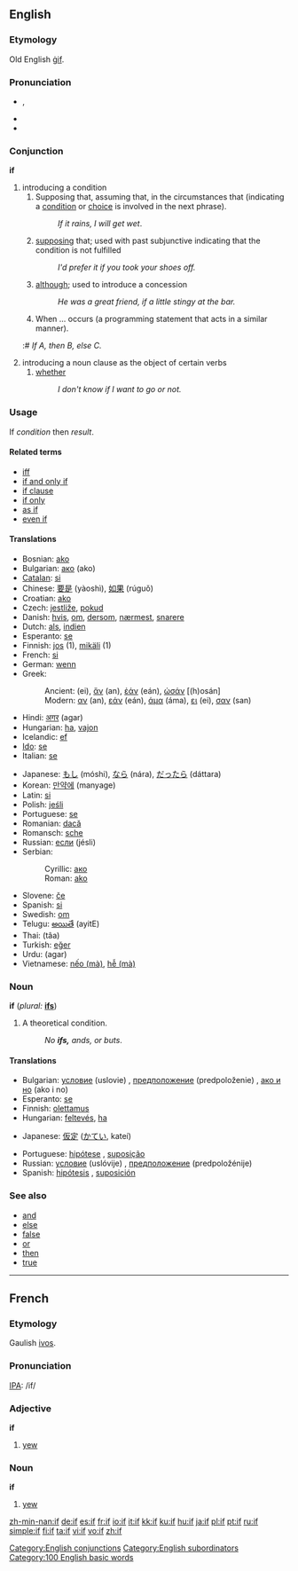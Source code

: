 ==English==

{{rank|no|them|when|51|if|there|more|out}}

===Etymology===
Old English [[gif|ġif]].

===Pronunciation===
*{{IPA|/ɪf/}}, {{SAMPA|/<tt>If</tt>/}}
*{{audio|en-us-if.ogg|Audio (US)}}
*{{Rhymes|ɪf}}

===Conjunction===
'''if'''
# introducing a condition
##Supposing that, assuming that, in the circumstances that (indicating a [[condition]] or [[choice]] is involved in the next phrase).
##: ''If it rains, I will get wet''.
## [[supposing]] that; used with past subjunctive indicating that the condition is not fulfilled
##: ''I'd prefer it if you took your shoes off.''
## [[although]]; used to introduce a concession
##: ''He was a great friend, if a little stingy at the bar.''
##When ... occurs (a programming statement that acts in a similar manner).
#:# ''If A, then B, else C.''
# introducing a noun clause as the object of certain verbs
## [[whether]]
##: ''I don't know if I want to go or not.''

===Usage===
If ''condition'' then ''result''.

====Related terms====
*[[iff]]
*[[if and only if]]
*[[if clause]]
*[[if only]]
*[[as if]]
*[[even if]]

====Translations====
{{top}}
*Bosnian: [[ako]]
*Bulgarian: [[ако]] (ako)
*[[Catalan]]: [[si]]
*Chinese: [[要是]] (yàoshì), [[如果]] (rúguǒ)
*Croatian: [[ako]]
*Czech: [[jestliže]], [[pokud]]
*Danish: [[hvis]], [[om]], [[dersom]], [[nærmest]], [[snarere]]
*Dutch: [[als]], [[indien]]
*Esperanto: [[se]]
*Finnish: [[jos]] (1), [[mikäli]] (1)
*French: [[si]]
*German: [[wenn]]
*Greek:
*:Ancient: {{IPAchar|[[εἰ]]}} (ei), [[ἄν]] (an), [[ἐάν]] (eán), [[ὡσάν]] [(h)osán]
*:Modern: [[αν]] (an), [[εάν]] (eán), [[άμα]] (áma), [[ει]] (ei), [[σαν]] (san)
*Hindi: [[अगर]] (agar)
*Hungarian: [[ha]], [[vajon]]
*Icelandic: [[ef]]
*[[Ido]]: [[se]]
*Italian: [[se]]
{{mid}}
*Japanese: [[もし]] (móshi), [[なら]] (nára), [[だったら]] (dáttara)
*Korean: [[만약에]] (manyage)
*Latin: [[si]]
*Polish: [[jeśli]]
*Portuguese: [[se]]
*Romanian: [[dacă]]
*Romansch: [[sche]]
*Russian: [[если]] (jésli)
*Serbian:
*:Cyrillic: [[ако#Serbian|ако]]
*:Roman: [[ako]]
*Slovene: [[če]]
*Spanish: [[si]]
*Swedish: [[om]]
*Telugu: [[అయితే]] (ayitE)
*Thai: {{THchar|[[ถ้า]]}} (tâa)
*Turkish: [[eğer]]
*Urdu: {{URchar|[[اگر]]}} (agar)
*Vietnamese: [[nếo|nếo (mà)]], [[hễ|hễ (mà)]]
{{bottom}}

===Noun===
'''if'''  (''plural:'' '''[[ifs]]''')
# A theoretical condition.
#:''No '''ifs,''' ands, or buts''.

====Translations====
{{top}}
*Bulgarian: [[условие]] (uslovie) {{n}}, [[предположение]] (predpoloženie) {{n}}, [[ако и но]] (ako i no)
*Esperanto: [[se]]
*Finnish: [[olettamus]]
*Hungarian: [[feltevés]], [[ha]]
<!-- (H)Semmi ha = (E)No ifs -->
*Japanese: [[仮定]] ([[かてい]], kateí)
{{mid}}
*Portuguese: [[hipótese]] {{f}}, [[suposição]] {{f}}
*Russian: [[условие]] (uslóvije) {{n}}, [[предположение]] (predpoložénije) {{n}}
*Spanish: [[hipótesis]] {{f}}, [[suposición]] {{f}}
{{bottom}}

===See also===
*[[and]]
*[[else]]
*[[false]]
*[[or]]
*[[then]]
*[[true]]


----

==French==
===Etymology===
Gaulish [[ivos]].

===Pronunciation===
[[IPA]]: /if/

===Adjective===
'''if'''
# [[yew]]
===Noun===
'''if''' {{m}}
# [[yew]]

[[Category:English conjunctions]]
[[Category:English subordinators]]
[[Category:100 English basic words]]

[[zh-min-nan:if]]
[[de:if]]
[[es:if]]
[[fr:if]]
[[io:if]]
[[it:if]]
[[kk:if]]
[[ku:if]]
[[hu:if]]
[[ja:if]]
[[pl:if]]
[[pt:if]]
[[ru:if]]
[[simple:if]]
[[fi:if]]
[[ta:if]]
[[vi:if]]
[[vo:if]]
[[zh:if]]